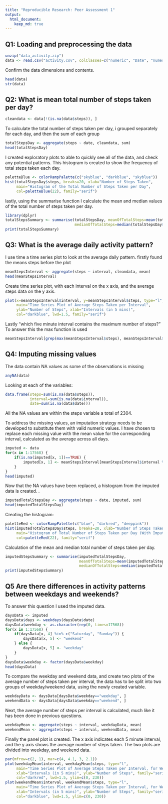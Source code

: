 ```yaml
---
title: "Reproducible Research: Peer Assessment 1"
output: 
  html_document:
    keep_md: true
---
```


## Q1: Loading and preprocessing the data


```r
unzip("data_activity.zip")
data <- read.csv("activity.csv", colClasses=c("numeric", "Date", "numeric"))
```

Confirm the data dimensions and contents.

```r
head(data)
str(data)
```

## Q2:  What is mean total number of steps taken per day?

```r
cleandata <- data[!(is.na(data$steps)), ]
```

To calculate the total number of steps taken per day, i grouped separately for each day, and then the sum of each group

```r
totalStepsDay <- aggregate(steps ~ date, cleandata, sum)
head(totalStepsDay)
```

I created exploratory plots to able to quickly see all of the data, and check any potential patterns. This histogram is created to show the frequency of total steps taken each day.


```r
paletteBlue <- colorRampPalette(c("skyblue", "darkblue", "skyblue"))
hist(totalStepsDay$steps, breaks=20, xlab="Number of Steps Taken", 
     main="Histogram of the Total Number of Steps Taken per Day",
     col=paletteBlue(22), family="serif")
```

lastly, using the summarise function I calculate the mean and median values of the total number of steps taken per day.

```r
library(dplyr)
totalStepsSummary <- summarise(totalStepsDay, meanOfTotalSteps=mean(totalStepsDay$steps),
                               medianOfTotalSteps=median(totalStepsDay$steps))
print(totalStepsSummary)
```



## Q3: What is the average daily activity pattern?


I use time a time series plot to look at the average daily pattern. firstly found the means steps before the plot

```r
meanStepsInterval <- aggregate(steps ~ interval, cleandata, mean)
head(meanStepsInterval)
```

Create time series plot, with each interval on the x axis, and the average steps data on the y axis.

```r
plot(x=meanStepsInterval$interval, y=meanStepsInterval$steps, type="l",
     main="Time Series Plot of Average Steps Taken per Interval",
     ylab="Number of Steps", xlab="Intervals (in 5 mins)",
     col="darkblue", lwd=1.5, family="serif")
```

Lastly "which five minute interval contains the maximum number of steps?" To answer this the max function is used 

```r
meanStepsInterval[grep(max(meanStepsInterval$steps), meanStepsInterval$steps), ]
```


## Q4: Imputing missing values

The data contain NA values as some of the observations is missing

```r
anyNA(data)
```

Looking at each of the variables:

```r
data.frame(steps=sum(is.na(data$steps)), 
           interval=sum(is.na(data$interval)), 
           date=sum(is.na(data$date)))
```

All the NA values are within the steps variable a total of 2304.

To address the missing values, an imputation strategy needs to be developed to substitute them with valid numeric values. I have chosen to replace each missing value with the mean value for the corresponding interval, calculated as the average across all days.


```r
imputed <- data
for(x in 1:17568) {
    if(is.na(imputed[x, 1])==TRUE) {
        imputed[x, 1] <- meanStepsInterval[meanStepsInterval$interval %in% imputed[x, 3], 2]
    }
}
head(imputed)
```

Now that the NA values have been replaced, a histogram from the imputed data is created. .

```r
imputedTotalStepsDay <- aggregate(steps ~ date, imputed, sum)
head(imputedTotalStepsDay)
```

Creating the histogram:

```r
paletteRed <- colorRampPalette(c("blue", "darkred", "deeppink"))
hist(imputedTotalStepsDay$steps, breaks=20, xlab="Number of Steps Taken", 
     main="Histogram of Total Number of Steps Taken per Day (With Imputed Values)",
     col=paletteRed(22), family="serif")
```

Calculation of the mean and median total number of steps taken per day.

```r
imputedStepsSummary <- summarise(imputedTotalStepsDay, 
                                 meanOfTotalSteps=mean(imputedTotalStepsDay$steps), 
                                 medianOfTotalSteps=median(imputedTotalStepsDay$steps))  
print(imputedStepsSummary)
```



## Q5 Are there differences in activity patterns between weekdays and weekends?

To answer this question I used the imputed data.  


```r
daysData <- imputed
daysData$days <- weekdays(daysData$date)
daysData$weekday <- as.character(rep(0, times=17568))
for(x in 1:17568) {
    if(daysData[x, 4] %in% c("Saturday", "Sunday")) {
        daysData[x, 5] <- "weekend"
    } else {
        daysData[x, 5] <- "weekday"
    }
}
daysData$weekday <- factor(daysData$weekday)
head(daysData)
```

To compare the weekday and weekend data, and create two plots of the average number of steps taken per interval, the data has to be split into two groups of weekday/weekend data, using the newly created variable.

```r
weekdayData <- daysData[daysData$weekday=="weekday", ]
weekendData <- daysData[daysData$weekday=="weekend", ]
```

Next, the average number of steps per interval is calculated, much like it has been done in previous questions.

```r
weekdayMean <- aggregate(steps ~ interval, weekdayData, mean)
weekendMean <- aggregate(steps ~ interval, weekendData, mean)
```

Finally the panel plot is created. The x axis indicates each 5 minute interval, and the y axis shows the average number of steps taken. The two plots are divided into weekday, and weekend data.

```r
par(mfrow=c(2, 1), mar=c(4, 4.1, 3, 2.1))
plot(weekdayMean$interval, weekdayMean$steps, type="l",
     main="Time Series Plot of Average Steps Taken per Interval, for Weekdays",
     xlab="Intervals (in 5 mins)", ylab="Number of Steps", family="serif",
     col="darkred", lwd=1.5, ylim=c(0, 230))
plot(weekendMean$interval, weekendMean$steps, type="l",
     main="Time Series Plot of Average Steps Taken per Interval, for Weekends",
     xlab="Intervals (in 5 mins)", ylab="Number of Steps", family="serif",
     col="darkblue", lwd=1.5, ylim=c(0, 230))
```
